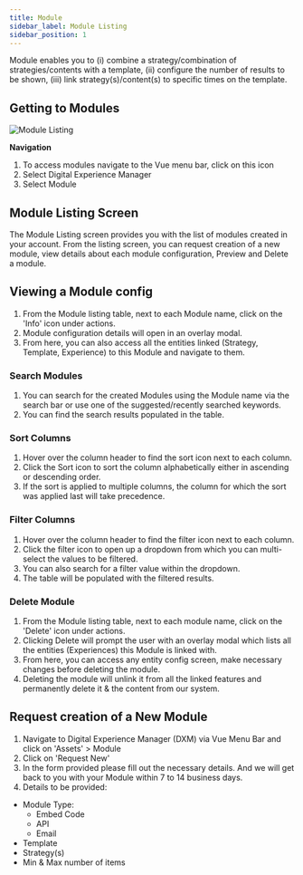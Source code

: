 ```yaml
---
title: Module
sidebar_label: Module Listing
sidebar_position: 1
---
```


<head>
  <title>Module</title>
  <meta
    name="description"
    content="When Making an Angular app a Progressive Web App, the two main requirements are a Service Worker and a Web Manifest. Read to learn more in Ionic's PWA tutorial."
  />
</head>

<p>Module enables you to (i) combine a strategy/combination of strategies/contents with a template, (ii) configure the number of results to be shown, (iii) link strategy(s)/content(s) to specific times on the template.</p>

<h2>Getting to Modules</h2>

<div className="image-container">
  <img src="https://d1r1e7xjkfj7nz.cloudfront.net/Modulelisting1b.png" alt="Module Listing" title="Module Listing" />
</div>

<p><strong>Navigation</strong></p>
<ol>
  <li>To access modules navigate to the Vue menu bar, click on this icon</li>
  <li>Select Digital Experience Manager</li>
  <li>Select Module</li>
</ol>

<h2>Module Listing Screen</h2>

<p>The Module Listing screen provides you with the list of modules created in your account. From the listing screen, you can request creation of a new module, view details about each module configuration, Preview and Delete a module.</p>

<h2>Viewing a Module config</h2>
<ol>
  <li>From the Module listing table, next to each Module name, click on the 'Info' icon under actions.</li>
  <li>Module configuration details will open in an overlay modal.</li>
  <li>From here, you can also access all the entities linked (Strategy, Template, Experience) to this Module and navigate to them.</li>
</ol>

<h3>Search Modules</h3>
<ol>
  <li>You can search for the created Modules using the Module name via the search bar or use one of the suggested/recently searched keywords.</li>
  <li>You can find the search results populated in the table.</li>
</ol>

<h3>Sort Columns</h3>
<ol>
  <li>Hover over the column header to find the sort icon next to each column.</li>
  <li>Click the Sort icon to sort the column alphabetically either in ascending or descending order.</li>
  <li>If the sort is applied to multiple columns, the column for which the sort was applied last will take precedence.</li>
</ol>

<h3>Filter Columns</h3>
<ol>
  <li>Hover over the column header to find the filter icon next to each column.</li>
  <li>Click the filter icon to open up a dropdown from which you can multi-select the values to be filtered.</li>
  <li>You can also search for a filter value within the dropdown.</li>
  <li>The table will be populated with the filtered results.</li>
</ol>

<h3>Delete Module</h3>
<ol>
  <li>From the Module listing table, next to each module name, click on the 'Delete' icon under actions.</li>
  <li>Clicking Delete will prompt the user with an overlay modal which lists all the entities (Experiences) this Module is linked with.</li>
  <li>From here, you can access any entity config screen, make necessary changes before deleting the module.</li>
  <li>Deleting the module will unlink it from all the linked features and permanently delete it & the content from our system.</li>
</ol>

<h2>Request creation of a New Module</h2>
<ol>
  <li>Navigate to Digital Experience Manager (DXM) via Vue Menu Bar and click on 'Assets' > Module</li>
  <li>Click on 'Request New'</li>
  <li>In the form provided please fill out the necessary details. And we will get back to you with your Module within 7 to 14 business days.</li>
  <li>Details to be provided:</li>
</ol>

<ul>
  <li>Module Type:
    <ul>
      <li>Embed Code</li>
      <li>API</li>
      <li>Email</li>
    </ul>
  </li>
  <li>Template</li>
  <li>Strategy(s)</li>
  <li>Min & Max number of items</li>
</ul>
